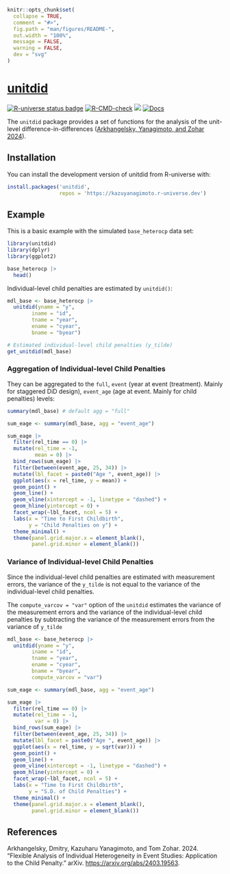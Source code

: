 <!-- README.md is generated from README.Rmd. Please edit that file -->

```r
knitr::opts_chunk$set(
  collapse = TRUE,
  comment = "#>",
  fig.path = "man/figures/README-",
  out.width = "100%",
  message = FALSE,
  warning = FALSE,
  dev = "svg"
)
```

# [unitdid](https://kazuyanagimoto.com/unitdid/)

<!-- badges: start -->
<a href="https://kazuyanagimoto.r-universe.dev"><img src="https://kazuyanagimoto.r-universe.dev/badges/unitdid" class="img-fluid" alt="R-universe status badge"></a>
[![R-CMD-check](https://github.com/kazuyanagimoto/unitdid/actions/workflows/R-CMD-check.yaml/badge.svg)](https://github.com/kazuyanagimoto/unitdid/actions/workflows/R-CMD-check.yaml)
<a href = "https://github.com/kazuyanagimoto/unitdid/blob/main/LICENSE.md" target = "_blank"><img src="https://img.shields.io/badge/license-MIT-blue"></a>
[![Docs](https://img.shields.io/badge/docs-homepage-blue.svg)](https://kazuyanagimoto.com/unitdid/index.html)
<!-- badges: end -->

The `unitdid` package provides a set of functions for the analysis of
the unit-level difference-in-differences ([Arkhangelsky, Yanagimoto, and Zohar 2024](https://arxiv.org/abs/2403.19563)).

## Installation

You can install the development version of unitdid from R-universe with:

``` r
install.packages('unitdid',
                 repos = 'https://kazuyanagimoto.r-universe.dev')
```

## Example

This is a basic example with the simulated `base_heterocp` data set:

```r
library(unitdid)
library(dplyr)
library(ggplot2)

base_heterocp |>
  head()
```

Individual-level child penalties are estimated by `unitdid()`:

```r
mdl_base <- base_heterocp |>
  unitdid(yname = "y",
        iname = "id",
        tname = "year",
        ename = "cyear",
        bname = "byear")

# Estimated individual-level child penalties (y_tilde)
get_unitdid(mdl_base)
```

### Aggregation of Individual-level Child Penalties

They can be aggregated to the `full`,
`event` (year at event (treatment). Mainly for staggered DiD design),
`event_age` (age at event. Mainly for child penalties) levels:

```r
summary(mdl_base) # default agg = "full"
```

```r
sum_eage <- summary(mdl_base, agg = "event_age")

sum_eage |>
  filter(rel_time == 0) |>
  mutate(rel_time = -1,
         mean = 0) |>
  bind_rows(sum_eage) |>
  filter(between(event_age, 25, 34)) |>
  mutate(lbl_facet = paste0("Age ", event_age)) |>
  ggplot(aes(x = rel_time, y = mean)) +
  geom_point() +
  geom_line() +
  geom_vline(xintercept = -1, linetype = "dashed") +
  geom_hline(yintercept = 0) +
  facet_wrap(~lbl_facet, ncol = 5) +
  labs(x = "Time to First Childbirth",
       y = "Child Penalties on y") +
  theme_minimal() +
  theme(panel.grid.major.x = element_blank(),
        panel.grid.minor = element_blank())
```

### Variance of Individual-level Child Penalties

Since the individual-level child penalties are estimated with measurement errors,
the variance of the `y_tilde` is not equal to the variance of
the individual-level child penalties.

The `compute_varcov = "var"` option of the `unitdid` estimates the variance of
the measurement errors and the variance of the individual-level child penalties
by subtracting the variance of the measurement errors from the variance of `y_tilde`

```r
mdl_base <- base_heterocp |>
  unitdid(yname = "y",
        iname = "id",
        tname = "year",
        ename = "cyear",
        bname = "byear",
        compute_varcov = "var")

sum_eage <- summary(mdl_base, agg = "event_age")

sum_eage |>
  filter(rel_time == 0) |>
  mutate(rel_time = -1,
         var = 0) |>
  bind_rows(sum_eage) |>
  filter(between(event_age, 25, 34)) |>
  mutate(lbl_facet = paste0("Age ", event_age)) |>
  ggplot(aes(x = rel_time, y = sqrt(var))) +
  geom_point() +
  geom_line() +
  geom_vline(xintercept = -1, linetype = "dashed") +
  geom_hline(yintercept = 0) +
  facet_wrap(~lbl_facet, ncol = 5) +
  labs(x = "Time to First Childbirth",
       y = "S.D. of Child Penalties") +
  theme_minimal() +
  theme(panel.grid.major.x = element_blank(),
        panel.grid.minor = element_blank())
```

## References

Arkhangelsky, Dmitry, Kazuharu Yanagimoto, and Tom Zohar. 2024. "Flexible Analysis of Individual Heterogeneity in Event Studies: Application to the Child Penalty." arXiv. [https://arxiv.org/abs/2403.19563](https://arxiv.org/abs/2403.19563).
